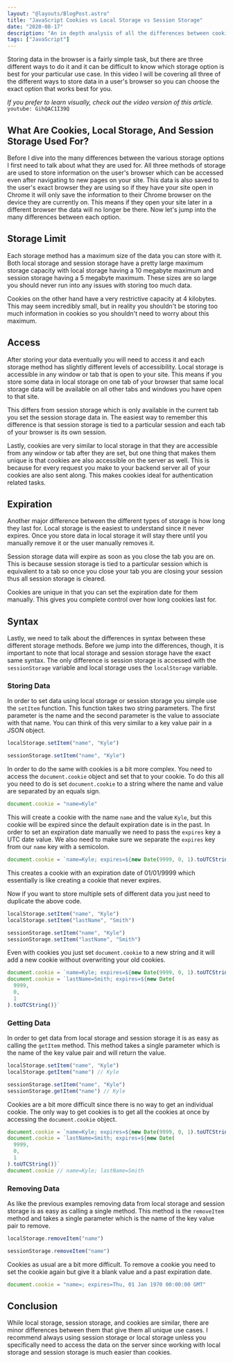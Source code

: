 ```yaml
---
layout: "@layouts/BlogPost.astro"
title: "JavaScript Cookies vs Local Storage vs Session Storage"
date: "2020-08-17"
description: "An in depth analysis of all the differences between cookies, localStorage, and sessionStorage."
tags: ["JavaScript"]
---
```


Storing data in the browser is a fairly simple task, but there are three different ways to do it and it can be difficult to know which storage option is best for your particular use case. In this video I will be covering all three of the different ways to store data in a user's browser so you can choose the exact option that works best for you.

_If you prefer to learn visually, check out the video version of this article._
`youtube: GihQAC1I39Q`

## What Are Cookies, Local Storage, And Session Storage Used For?

Before I dive into the many differences between the various storage options I first need to talk about what they are used for. All three methods of storage are used to store information on the user's browser which can be accessed even after navigating to new pages on your site. This data is also saved to the user's exact browser they are using so if they have your site open in Chrome it will only save the information to their Chrome browser on the device they are currently on. This means if they open your site later in a different browser the data will no longer be there. Now let's jump into the many differences between each option.

## Storage Limit

Each storage method has a maximum size of the data you can store with it. Both local storage and session storage have a pretty large maximum storage capacity with local storage having a 10 megabyte maximum and session storage having a 5 megabyte maximum. These sizes are so large you should never run into any issues with storing too much data.

Cookies on the other hand have a very restrictive capacity at 4 kilobytes. This may seem incredibly small, but in reality you shouldn't be storing too much information in cookies so you shouldn't need to worry about this maximum.

## Access

After storing your data eventually you will need to access it and each storage method has slightly different levels of accessibility. Local storage is accessible in any window or tab that is open to your site. This means if you store some data in local storage on one tab of your browser that same local storage data will be available on all other tabs and windows you have open to that site.

This differs from session storage which is only available in the current tab you set the session storage data in. The easiest way to remember this difference is that session storage is tied to a particular session and each tab of your browser is its own session.

Lastly, cookies are very similar to local storage in that they are accessible from any window or tab after they are set, but one thing that makes them unique is that cookies are also accessible on the server as well. This is because for every request you make to your backend server all of your cookies are also sent along. This makes cookies ideal for authentication related tasks.

## Expiration

Another major difference between the different types of storage is how long they last for. Local storage is the easiest to understand since it never expires. Once you store data in local storage it will stay there until you manually remove it or the user manually removes it.

Session storage data will expire as soon as you close the tab you are on. This is because session storage is tied to a particular session which is equivalent to a tab so once you close your tab you are closing your session thus all session storage is cleared.

Cookies are unique in that you can set the expiration date for them manually. This gives you complete control over how long cookies last for.

## Syntax

Lastly, we need to talk about the differences in syntax between these different storage methods. Before we jump into the differences, though, it is important to note that local storage and session storage have the exact same syntax. The only difference is session storage is accessed with the `sessionStorage` variable and local storage uses the `localStorage` variable.

### Storing Data

In order to set data using local storage or session storage you simple use the `setItem` function. This function takes two string parameters. The first parameter is the name and the second parameter is the value to associate with that name. You can think of this very similar to a key value pair in a JSON object.

```js
localStorage.setItem("name", "Kyle")

sessionStorage.setItem("name", "Kyle")
```

In order to do the same with cookies is a bit more complex. You need to access the `document.cookie` object and set that to your cookie. To do this all you need to do is set `document.cookie` to a string where the name and value are separated by an equals sign.

```js
document.cookie = "name=Kyle"
```

This will create a cookie with the name `name` and the value `Kyle`, but this cookie will be expired since the default expiration date is in the past. In order to set an expiration date manually we need to pass the `expires` key a UTC date value. We also need to make sure we separate the `expires` key from our `name` key with a semicolon.

```js
document.cookie = `name=Kyle; expires=${new Date(9999, 0, 1).toUTCString()}`
```

This creates a cookie with an expiration date of 01/01/9999 which essentially is like creating a cookie that never expires.

Now if you want to store multiple sets of different data you just need to duplicate the above code.

```js
localStorage.setItem("name", "Kyle")
localStorage.setItem("lastName", "Smith")

sessionStorage.setItem("name", "Kyle")
sessionStorage.setItem("lastName", "Smith")
```

Even with cookies you just set `document.cookie` to a new string and it will add a new cookie without overwriting your old cookies.

```js
document.cookie = `name=Kyle; expires=${new Date(9999, 0, 1).toUTCString()}`
document.cookie = `lastName=Smith; expires=${new Date(
  9999,
  0,
  1
).toUTCString()}`
```

### Getting Data

In order to get data from local storage and session storage it is as easy as calling the `getItem` method. This method takes a single parameter which is the name of the key value pair and will return the value.

```js
localStorage.setItem("name", "Kyle")
localStorage.getItem("name") // Kyle

sessionStorage.setItem("name", "Kyle")
sessionStorage.getItem("name") // Kyle
```

Cookies are a bit more difficult since there is no way to get an individual cookie. The only way to get cookies is to get all the cookies at once by accessing the `document.cookie` object.

```js
document.cookie = `name=Kyle; expires=${new Date(9999, 0, 1).toUTCString()}`
document.cookie = `lastName=Smith; expires=${new Date(
  9999,
  0,
  1
).toUTCString()}`
document.cookie // name=Kyle; lastName=Smith
```

### Removing Data

As like the previous examples removing data from local storage and session storage is as easy as calling a single method. This method is the `removeItem` method and takes a single parameter which is the name of the key value pair to remove.

```js
localStorage.removeItem("name")

sessionStorage.removeItem("name")
```

Cookies as usual are a bit more difficult. To remove a cookie you need to set the cookie again but give it a blank value and a past expiration date.

```js
document.cookie = "name=; expires=Thu, 01 Jan 1970 00:00:00 GMT"
```

## Conclusion

While local storage, session storage, and cookies are similar, there are minor differences between them that give them all unique use cases. I recommend always using session storage or local storage unless you specifically need to access the data on the server since working with local storage and session storage is much easier than cookies.
